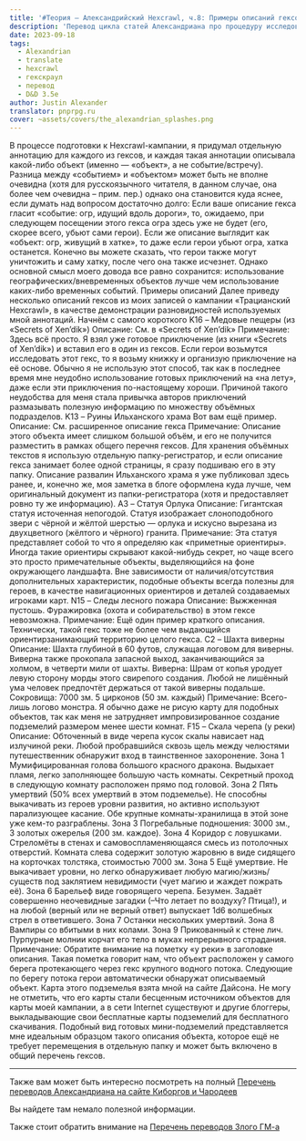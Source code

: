 ```yaml
---
title: '#Теория — Александрийский Hexcrawl, ч.8: Примеры описаний гексов'
description: 'Перевод цикла статей Александриана про процедуру исследования гексов в третьей редакции D&D #alexandrian #hexcrawl #dnd3e #translate'
date: 2023-09-18
tags:
  - Alexandrian
  - translate
  - hexcrawl
  - гекскраул
  - перевод
  - D&D 3.5e
author: Justin Alexander
translator: pnprpg.ru
cover: ~assets/covers/the_alexandrian_splashes.png
---
```


В процессе подготовки к Hexcrawl-кампании, я придумал отдельную аннотацию для каждого из гексов, и каждая такая аннотации описывала какой-либо объект (именно — «oбъект», а не событие/встречу). Разница между «событием» и «объектом» может быть не вполне очевидна (хотя для русскоязычного читателя, в данном случае, она более чем очевидна – прим. пер.) однако она становится куда яснее, если думать над вопросом достаточно долго:
Если ваше описание гекса гласит «событие: огр, идущий вдоль дороги», то, ожидаемо, при следующем посещении этого гекса огра здесь уже не будет (его, скорее всего, убьют сами герои). Если же описание выглядит как «объект: огр, живущий в хатке», то даже если герои убьют огра, хатка останется.
Конечно вы можете сказать, что герои также могут уничтожить и саму хатку, после чего она также исчезнет. Однако основной смысл моего довода все равно сохранится: использование географических/вневременных объектов лучше чем использование каких-либо временных событий.
Примеры описаний
Далее приведу несколько описаний гексов из моих записей о кампании «Трацианский Hexcrawl», в качестве демонстрации разновидностей используемых мной аннотаций. Начнём с самого короткого
K16 – Медовые пещеры (из «Secrets of Xen’dik»)
Описание: См. в «Secrets of Xen’dik» Примечание: Здесь всё просто. Я взял уже готовое приключение (из книги «Secrets of Xen’dik») и вставил его в один из гексов. Если герои возьмутся исследовать этот гекс, то я возьму книжку и организую приключение на её основе.
Обычно я не использую этот способ, так как в последнее время мне неудобно использование готовых приключений на «на лету», даже если эти приключения по-настоящему хороши. Причиной такого неудобства для меня стала привычка авторов приключений размазывать полезную информацию по множеству объёмных подразделов.
K13 – Руины Ильханского храма
Вот вам ещё пример. Описание: См. расширенное описание гекса Примечание: Описание этого объекта имеет слишком большой объём, и его не получится разместить в рамках общего перечня гексов.
Для хранения объёмных текстов я использую отдельную папку-регистратор, и если описание гекса занимает более одной страницы, я сразу подшиваю его в эту папку. Описание развалин Ильханского храма я уже публиковал здесь ранее, и, конечно же, моя заметка в блоге оформлена куда лучше, чем оригинальный документ из папки-регистратора (хотя и предоставляет ровно ту же информацию).
A3 – Статуя Орлука
Описание: Гигантская статуя источенная непогодой. Статуя изображает слоноподобного звери с чёрной и жёлтой шерстью — орлука и искусно вырезана из двухцветного (жёлтого и чёрного) гранита. Примечание: Эта статуя представляет собой то что я определяю как «приметные ориентиры». Иногда такие ориентиры скрывают какой-нибудь секрет, но чаще всего это просто примечательные объекты¸ выделяющийся на фоне окружающего ландшафта.
Вне зависимости от наличия/отсутствия дополнительных характеристик, подобные объекты всегда полезны для героев, в качестве навигационных ориентиров и деталей создаваемых игроками карт.
N15 – Следы лесного пожара
Описание: Выжженная пустошь. Фуражировка (охота и собирательство) в этом гексе невозможна. Примечание: Ещё один пример краткого описания. Технически, такой гекс тоже не более чем выдающийся ориентирзанимающий территорию целого гекса.
C2 – Шахта виверны
Описание: Шахта глубиной в 60 футов, служащая логовом для виверны. Виверна также прокопала запасной выход, заканчивающийся за холмом, в четверти мили от шахты. Виверна: Шрам от копья уродует левую сторону морды этого свирепого создания. Любой не лишённый ума человек предпочтёт держаться от такой виверны подальше. Сокровища: 7000 зм. 5 цирконов (50 зм. каждый) Примечание: Всего-лишь логово монстра.
Я обычно даже не рисую карту для подобных объектов, так как меня не затрудняет импровизированное создание подземелий размером менее шести комнат.
F15 – Скала черепа (у реки)
Описание: Обточенный в виде черепа кусок скалы нависает над излучиной реки. Любой пробравшийся сквозь щель между челюстями путешественник обнаружит вход в таинственное захоронение.
Зона 1
Мумифицированная голова большого красного дракона. Выдыхает пламя, легко заполняющее большую часть комнаты. Секретный проход в следующую комнату расположен прямо под головой.
Зона 2
Пять умертвий (50% всех умертвий в этом подземелье). Не способны выкачивать из героев уровни развития, но активно используют парализующее касание. Обе крупные комнаты-хранилища в этой зоне уже кем-то разграблены.
Зона 3
Погребальные подношения: 3000 зм., 3 золотых ожерелья (200 зм. каждое).
Зона 4
Коридор с ловушками. Стреломёты в стенах и самовоспламеняющаяся смесь из потолочных отверстий. Комната слева содержит золотую жаровню в виде сидящего на корточках толстяка, стоимостью 7000 зм.
Зона 5
Ещё умертвие. Не выкачивает уровни, но легко обнаруживает любую магию/жизнь/существ под заклятием невидимости (чует магию и жаждет пожрать её).
Зона 6
Барельеф виде говорящего черепа. Безумен. Задаёт совершенно неочевидные загадки (–Что летает по воздуху? Птица!), и на любой (верный или не верный ответ) выпускает 1d6 волшебных стрел в ответившего.
Зона 7
Останки нескольких умертвий.
Зона 8
Вампиры со вбитыми в них колами.
Зона 9
Прикованный к стене лич. Пурпурные молнии корчат его тело в муках непрерывного страдания. Примечание: Обратите внимание на пометку «у реки» в заголовке описания. Такая пометка говорит нам, что объект расположен у самого берега протекающего через гекс крупного водного потока. Следующие по берегу потока герои автоматически обнаружат описываемый объект.
Карта этого подземелья взята мной на сайте Дайсона. Не могу не отметить, что его карты стали бесценным источником объектов для карты моей кампании, а в сети Internet существуют и другие блоггеры, выкладывающие свои бесплатные карты подземелий для бесплатного скачивания. Подобный вид готовых мини-подземелий представляется мне идеальным образцом такого описания объекта, которое ещё не требует перемещения в отдельную папку и может быть включено в общий перечень гексов.

---

Также вам может быть интересно посмотреть на полный
[Перечень переводов Александриана на сайте Киборгов и Чародеев](https://cyborgsandmages.com/posts/translations/alexandrian-index)

Вы найдете там немало полезной информации.

Также стоит обратить внимание на [Перечень переводов Злого ГМ-а](https://cyborgsandmages.com/posts/translations/angrygm-index)
